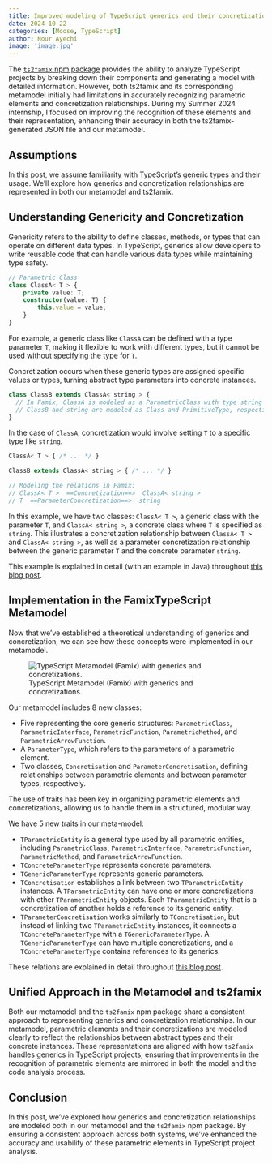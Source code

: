 ```yaml
---
title: Improved modeling of TypeScript generics and their concretizations
date: 2024-10-22
categories: [Moose, TypeScript]
author: Nour Ayechi
image: 'image.jpg'
---
```


The [`ts2famix` npm package](../typescript-in-moose/) provides the ability to analyze TypeScript projects by breaking down their components and generating a model with detailed information. However, both ts2famix and its corresponding metamodel initially had limitations in accurately recognizing parametric elements and concretization relationships. During my Summer 2024 internship, I focused on improving the recognition of these elements and their representation, enhancing their accuracy in both the ts2famix-generated JSON file and our metamodel.

## Assumptions

In this post, we assume familiarity with TypeScript's generic types and their usage. We'll explore how generics and concretization relationships are represented in both our metamodel and ts2famix.

## Understanding Genericity and Concretization

Genericity refers to the ability to define classes, methods, or types that can operate on different data types. In TypeScript, generics allow developers to write reusable code that can handle various data types while maintaining type safety. 

```typescript
// Parametric Class
class ClassA< T > {
    private value: T;
    constructor(value: T) {
        this.value = value;
    }
}
```

For example, a generic class like `ClassA` can be defined with a type parameter `T`, making it flexible to work with different types, but it cannot be used without specifying the type for `T`.

Concretization occurs when these generic types are assigned specific values or types, turning abstract type parameters into concrete instances. 

```typescript
class ClassB extends ClassA< string > {
  // In Famix, ClassA is modeled as a ParametricClass with type string
  // ClassB and string are modeled as Class and PrimitiveType, respectively
}
```

In the case of `ClassA`, concretization would involve setting `T` to a specific type like `string`.

```typescript
ClassA< T > { /* ... */ }

ClassB extends ClassA< string > { /* ... */ }

// Modeling the relations in Famix:
// ClassA< T >  ==Concretization==>  ClassA< string >
// T  ==ParameterConcretization==>  string
```

In this example, we have two classes: `ClassA< T >`, a generic class with the parameter `T`, and `ClassA< string >`, a concrete class where `T` is specified as `string`. This illustrates a concretization relationship between `ClassA< T >` and `ClassA< string >`, as well as a parameter concretization relationship between the generic parameter `T` and the concrete parameter `string`.

::: {.callout-note}
This example is explained in detail (with an example in Java) throughout [this blog post](https://modularmoose.org/posts/2023-07-13-parametric).
:::

## Implementation in the FamixTypeScript Metamodel

Now that we've established a theoretical understanding of generics and concretization, we can see how these concepts were implemented in our metamodel. 

![TypeScript Metamodel (Famix) with generics and concretizations.](model.png)

Our metamodel includes 8 new classes: 

 - Five representing the core generic structures: `ParametricClass`, `ParametricInterface`, `ParametricFunction`, `ParametricMethod`, and `ParametricArrowFunction`.
 - A `ParameterType`, which refers to the parameters of a parametric element.
 - Two classes, `Concretisation` and `ParameterConcretisation`, defining relationships between parametric elements and between parameter types, respectively.

The use of traits has been key in organizing parametric elements and concretizations, allowing us to handle them in a structured, modular way. 

We have 5 new traits in our meta-model:

 - `TParametricEntity` is a general type used by all parametric entities, including `ParametricClass`, `ParametricInterface`, `ParametricFunction`, `ParametricMethod`, and `ParametricArrowFunction`.
 - `TConcreteParameterType` represents concrete parameters.
 - `TGenericParameterType` represents generic parameters.  
 - `TConcretisation` establishes a link between two `TParametricEntity` instances. A `TParametricEntity` can have one or more concretizations with other `TParametricEntity` objects. Each `TParametricEntity` that is a concretization of another holds a reference to its generic entity.
 - `TParameterConcretisation` works similarly to `TConcretisation`, but instead of linking two `TParametricEntity` instances, it connects a `TConcreteParameterType` with a `TGenericParameterType`. A `TGenericParameterType` can have multiple concretizations, and a `TConcreteParameterType` contains references to its generics.

::: {.callout-note}
These relations are explained in detail throughout [this blog post](https://modularmoose.org/moose-wiki/Developers/predefinedEntities#genericity).
:::

## Unified Approach in the Metamodel and ts2famix

Both our metamodel and the `ts2famix` npm package share a consistent approach to representing generics and concretization relationships.
In our metamodel, parametric elements and their concretizations are modeled clearly to reflect the relationships between abstract types and their concrete instances.
These representations are aligned with how `ts2famix` handles generics in TypeScript projects, ensuring that improvements in the recognition of parametric elements are mirrored in both the model and the code analysis process.

## Conclusion

In this post, we've explored how generics and concretization relationships are modeled both in our metamodel and the `ts2famix` npm package. By ensuring a consistent approach across both systems, we've enhanced the accuracy and usability of these parametric elements in TypeScript project analysis.
